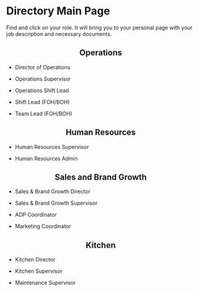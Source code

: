 # Directory Main Page

Find and click on your role. It will bring you to your personal page with your job description and necessary documents. 


<div style="text-align: center;">
## Operations
</div>

- Director of Operations 

- Operations Supervisor 

- Operations Shift Lead

- Shift Lead (FOH/BOH)

- Team Lead (FOH/BOH)

<div style="text-align: center;">
## Human Resources  
</div>

- Human Resources Supervisor 

- Human Resources Admin 


<div style="text-align: center;">
## Sales and Brand Growth
</div>

- Sales & Brand Growth Director 

- Sales & Brand Growth Supervisor 

- ADP Coordinator 

- Marketing Coordinator


<div style="text-align: center;">
## Kitchen 
</div>

- Kitchen Director

- Kitchen Supervisor

- Maintenance Supervisor 



